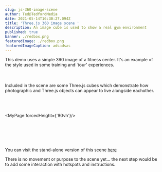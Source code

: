 ```yaml
---
slug: js-360-image-scene
author: Ted@TedfordMedia
date: 2021-05-14T16:30:27.094Z
title: 'Three.js 360 image scene '
description: An image cube is used to show a real gym environment
published: true
banner: ./redbox.png
featuredImage: ./redbox.png
featuredImageCaption: adsadsas
---
```


 
<Layout>
This demo uses a simple 360 image of a fitness center.  It's an example of the style used in some training and 'tour' experiences.  
<br></br><br></br>Included in the scene are some Three.js cubes which demonstrate how photographic and Three.js objects can appear to live alongside eachother.   
<br></br> <br></br>   

<MyPage forcedHeight={'80vh'}/>  

<br></br> <br></br>  

You can visit the stand-alone version of this scene <a href="/mytest">here</a>

There is no movement or purpose to the scene yet... the next step would be to add some interaction with hotspots and instructions.  
 
  
</Layout>

  